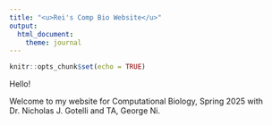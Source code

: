 ```yaml
---
title: "<u>Rei's Comp Bio Website</u>"
output: 
  html_document:
    theme: journal
---
```


```r
knitr::opts_chunk$set(echo = TRUE)
```

Hello!

Welcome to my website for Computational Biology, Spring 2025 with Dr. Nicholas J. Gotelli and TA, George Ni.

